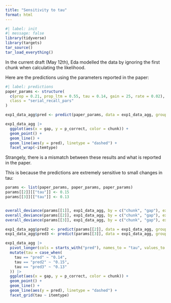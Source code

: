 ```yaml
---
title: "Sensitivity to tau"
format: html
---
```


```r
#| label: init
#| message: false
library(tidyverse)
library(targets)
tar_source()
tar_load_everything()
```

In the current draft (May 12th), Eda modelled the data by ignoring the first chunk when calculating the likelihood.

Here are the predictions using the parameters reported in the paper:

```r
#| label: predictions
paper_params <- structure(
  c(prop = 0.21, prop_ltm = 0.55, tau = 0.14, gain = 25, rate = 0.02),
  class = "serial_recall_pars"
)

exp1_data_agg$pred <- predict(paper_params, data = exp1_data_agg, group_by = c("chunk", "gap"))

exp1_data_agg |>
  ggplot(aes(x = gap, y = p_correct, color = chunk)) +
  geom_point() +
  geom_line() +
  geom_line(aes(y = pred), linetype = "dashed") +
  facet_wrap(~itemtype)
```

Strangely, there is a mismatch between these results and what is reported in the paper.

This is because the predictions are extremely sensitive to small changes in tau:

```r
params <- list(paper_params, paper_params, paper_params)
params[[2]][["tau"]] <- 0.15
params[[3]][["tau"]] <- 0.13


overall_deviance(params[[1]], exp1_data_agg, by = c("chunk", "gap"), exclude_sp1 = TRUE)
overall_deviance(params[[2]], exp1_data_agg, by = c("chunk", "gap"), exclude_sp1 = TRUE)
overall_deviance(params[[3]], exp1_data_agg, by = c("chunk", "gap"), exclude_sp1 = TRUE)

exp1_data_agg$pred2 <- predict(params[[2]], data = exp1_data_agg, group_by = c("chunk", "gap"))
exp1_data_agg$pred3 <- predict(params[[3]], data = exp1_data_agg, group_by = c("chunk", "gap"))

exp1_data_agg |>
  pivot_longer(cols = starts_with("pred"), names_to = "tau", values_to = "pred") |>
  mutate(tau = case_when(
    tau == "pred" ~ "0.14",
    tau == "pred2" ~ "0.15",
    tau == "pred3" ~ "0.13"
  )) |>
  ggplot(aes(x = gap, y = p_correct, color = chunk)) +
  geom_point() +
  geom_line() +
  geom_line(aes(y = pred), linetype = "dashed") +
  facet_grid(tau ~ itemtype)
```